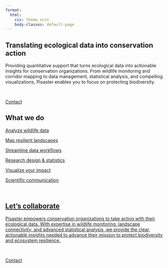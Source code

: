 ```yaml
---
format:
  html:
    css: theme.scss 
    body-classes: default-page
---
```


:::: full-width
::: full-width-content
# Translating ecological data into conservation action

[Providing quantitative support that turns ecological data into actionable insights for conservation organizations. From wildlife monitoring and corridor mapping to data management, statistical analysis, and compelling visualizations, Pisaster enables you to focus on protecting biodiversity.]{.company-description}

<br>

<a class="card-link" href="mailto:hello@pisaster.com?subject=Website%20inquiry">Contact</a>

:::
::::


:::: {.full-width .bg-light}
::: full-width-content
## What we do

::::::::::::::::::: grid
:::::: {.g-col-12 .g-col-md-4}
::::: {.card-dark .card .h-100}
<a href="services.qmd#analyze-wildlife-data" class="d-block text-decoration-none">

:::: {.card-body .d-flex .flex-column}
::: {.centered}
[Analyze wildlife data]{.p-group-font}

:::
::::

</a>
:::::
::::::

:::::: {.g-col-12 .g-col-md-4}
::::: {.card-dark .card .h-100}
<a href="services.qmd#map-resilient-landscapes" class="d-block text-decoration-none">

:::: {.card-body .d-flex .flex-column}
::: {.centered}
[Map resilient landscapes]{.p-group-font}

:::
::::

</a>
:::::
::::::

:::::: {.g-col-12 .g-col-md-4}
::::: {.card-dark .card .h-100}
<a href="services.qmd#streamline-data-workflows" class="d-block text-decoration-none">

:::: {.card-body .d-flex .flex-column}
::: {.centered}
[Streamline data workflows]{.p-group-font}

:::
::::

</a>
:::::
::::::

:::::: {.g-col-12 .g-col-md-4}
::::: {.card-dark .card .h-100}
<a href="services.qmd#research-design-statistics" class="d-block text-decoration-none">

:::: {.card-body .d-flex .flex-column}
::: {.centered}
[Research design & statistics]{.p-group-font}

:::
::::

</a>
:::::
::::::

:::::: {.g-col-12 .g-col-md-4}
::::: {.card-dark .card .h-100}
<a href="services.qmd#visualize-your-impact" class="d-block text-decoration-none">

:::: {.card-body .d-flex .flex-column}
::: {.centered}
[Visualize your impact]{.p-group-font}
:::
::::

</a>
:::::
::::::



:::::: {.g-col-12 .g-col-md-4}
::::: {.card-dark .card .h-100}
<a href="services.qmd#scientific-communication" class="d-block text-decoration-none">

:::: {.card-body .d-flex .flex-column}
::: {.centered}
[Scientific communication]{.p-group-font}

:::
::::

<!-- </a> -->
:::::
::::::
:::::::::::::::::::

<br>

:::
::::



:::: full-width
::: full-width-content
## Let's collaborate

[Pisaster empowers conservation organizations to take action with their ecological data. With expertise in wildlife monitoring, landscape connectivity, and advanced statistical analysis, we provide the clear, actionable insights needed to advance their mission to protect biodiversity and ecosystem resilience.]{.p-h3-font}

<br>

<!-- [Email us]{.card-link} -->

<a class="card-link" href="mailto:hello@pisaster.com?subject=Website%20inquiry">Contact</a>
:::
::::
